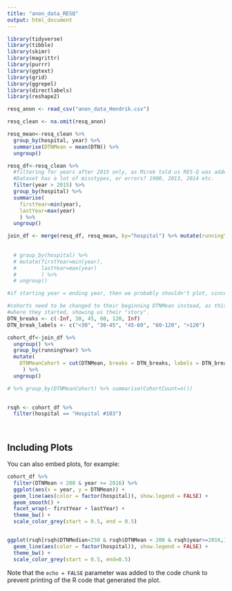 ```yaml
---
title: "anon_data_RESQ"
output: html_document
---
```


```r
library(tidyverse)
library(tibble)
library(skimr)
library(magrittr)
library(purrr)
library(ggtext)
library(grid)
library(ggrepel)
library(directlabels)
library(reshape2)

```

```r

resq_anon <- read_csv("anon_data_Hendrik.csv")

resq_clean <- na.omit(resq_anon)

resq_mean<-resq_clean %>%
  group_by(hospital, year) %>%
  summarise(DTNMean = mean(DTN)) %>% 
  ungroup()

resq_df<-resq_clean %>%
  #filtering for years after 2015 only, as Mirek told us RES-Q was added in 2016. 
  #Dataset has a lot of misstypes, or errors? 1900, 2013, 2014 etc.
  filter(year > 2015) %>%
  group_by(hospital) %>%
  summarise(
    firstYear=min(year),
    lastYear=max(year)
    ) %>% 
  ungroup()

join_df <- merge(resq_df, resq_mean, by="hospital") %>% mutate(runningYear=year-firstYear+1)
  
  
  # group_by(hospital) %>%
  # mutate(firstYear=min(year),
  #        lastYear=max(year)
  #        ) %>% 
  # ungroup()

#if starting year = ending year, then we probably shouldn't plot, since they don't have progress?

#cohorts need to be changed to their beginning DTNMean instead, as this will show us
#where they started, showing us their "story".
DTN_breaks <- c(-Inf, 30, 45, 60, 120, Inf)
DTN_break_labels <- c("<30", "30-45", "45-60", "60-120", ">120")

cohort_df<-join_df %>%
  ungroup() %>%
  group_by(runningYear) %>%
  mutate(
    DTNMeanCohort = cut(DTNMean, breaks = DTN_breaks, labels = DTN_break_labels)
     ) %>% 
  ungroup()

# %>% group_by(DTNMeanCohort) %>% summarise(CohortCount=n())
  

rsqh <- cohort_df %>%
  filter(hospital == "Hospital #103")




```

## Including Plots

You can also embed plots, for example:

```r
cohort_df %>%
  filter(DTNMean < 200 & year >= 2016) %>%
  ggplot(aes(x = year, y = DTNMean)) +
  geom_line(aes(color = factor(hospital)), show.legend = FALSE) +
  geom_smooth() +
  facet_wrap(~ firstYear + lastYear) +
  theme_bw() +
  scale_color_grey(start = 0.5, end = 0.5)


ggplot(rsqh[rsqh$DTNMedian<250 & rsqh$DTNMean < 200 & rsqh$year>=2016,], aes(x = year, y = DTNMean)) + 
  geom_line(aes(color = factor(hospital)), show.legend = FALSE) + 
  theme_bw() + 
  scale_color_grey(start = 0.5, end=0.5)

```

Note that the `echo = FALSE` parameter was added to the code chunk to prevent printing of the R code that generated the plot.
